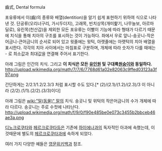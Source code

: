 齒式, Dental formula

포유류에서 이(齒)의 종류와 배열(dentition)을 알기 쉽게 표현하기 위하여 식으로 나타낸 것. 단공류(오리너구리, 가시두더지), 고래목, 빈치상목(개미핥기, 나무늘보, 아르마딜로), 유린목(천산갑)을 제외한 모든 포유류는 이빨이 기능에 따라 형태가 다르기 때문에 치식을 통해 치아의 구조를 표시하는 것이 가능하다. 
좌에서 우로 앞니-송곳니-작은어금니-큰어금니의 순서로 되어 있고 윗줄에는 윗턱, 아랫줄에는 아랫턱의 치아 배열을 표시한다. 각각의 치아 사이에서는 마침표로 구분하며, 개체에 따라 숫자가 다를 때에는 - 로 최소값과 최대값을 연결해 주어서 표기한다.

아래 그림은 인간의 치식. 그리고 '''이 치식은 모든 [[유인원]] 및 구대륙[[원숭이]]와 동일하다.'''
http://upload.wikimedia.org/math/7/7/6/7768d61a02e82063c9ffed03123a3f97.png

간단하게는 2/2.1/1.2/2.3/3 처럼 표시할 수도 있다.[* (2)/(2.1)/(1.2)/(2.3)/3 이 아니라 (2/2).(1/1).(2/2).(3/3)이다]

아래 그림은 [[wiki:"말(동물)" 말]]의 치식. 송곳니 및 위턱의 작은어금니의 수가 개체에 따라 다르다. 송곳니는 주로 수컷에 나타난다.
http://upload.wikimedia.org/math/f/9/0/f90e485be0e073c3455b2bbceb46ae3a.png

[[디노크로쿠타]]와 [[페르크로쿠타]]등은 기존에 [[하이에나]]과의 독자적인 아과에 속했는데, 이것때문에 별도의 [[페르크로쿠타과]]에 속하게 되었다.

여러 가지 다양한 예들은 [http://en.wikipedia.org/wiki/Dentition 영문위키백과] 참조.
